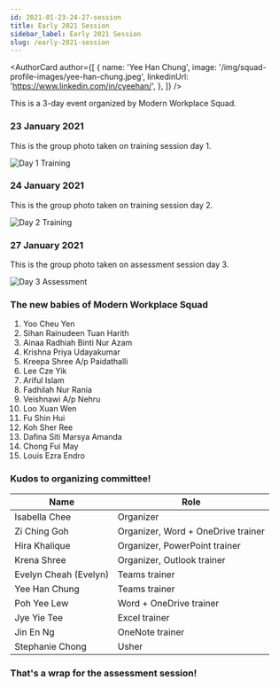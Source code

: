```yaml
---
id: 2021-01-23-24-27-session
title: Early 2021 Session
sidebar_label: Early 2021 Session
slug: /early-2021-session
---
```



<AuthorCard
  author={[
    {
      name: 'Yee Han Chung',
      image: '/img/squad-profile-images/yee-han-chung.jpeg',
      linkedinUrl: 'https://www.linkedin.com/in/cyeehan/',
    },
  ]}
/>

This is a 3-day event organized by Modern Workplace Squad.

### 23 January 2021

This is the group photo taken on training session day 1.

![Day 1 Training](../../static/assets/docs/2021-01-23-24-27-training-recruitment/day-1-training.png)

### 24 January 2021

This is the group photo taken on training session day 2.

![Day 2 Training](../../static/assets/docs/2021-01-23-24-27-training-recruitment/day-2-training.png)

### 27 January 2021

This is the group photo taken on assessment session day 3.

![Day 3 Assessment](../../static/assets/docs/2021-01-23-24-27-training-recruitment/day-3-assessment.png)

### The new babies of Modern Workplace Squad

1. Yoo Cheu Yen
2. Sihan Rainudeen Tuan Harith
3. Ainaa Radhiah Binti Nur Azam
4. Krishna Priya Udayakumar
5. Kreepa Shree A/p Paidathalli
6. Lee Cze Yik
7. Ariful Islam
8. Fadhilah Nur Rania
9. Veishnawi A/p Nehru
10. Loo Xuan Wen
11. Fu Shin Hui
12. Koh Sher Ree
13. Dafina Siti Marsya Amanda
14. Chong Fui May
15. Louis Ezra Endro

### Kudos to organizing committee!

| Name                  | Role                               |
| --------------------- | ---------------------------------- |
| Isabella Chee         | Organizer                          |
| Zi Ching Goh          | Organizer, Word + OneDrive trainer |
| Hira Khalique         | Organizer, PowerPoint trainer      |
| Krena Shree           | Organizer, Outlook trainer         |
| Evelyn Cheah (Evelyn) | Teams trainer                      |
| Yee Han Chung         | Teams trainer                      |
| Poh Yee Lew           | Word + OneDrive trainer            |
| Jye Yie Tee           | Excel trainer                      |
| Jin En Ng             | OneNote trainer                    |
| Stephanie Chong       | Usher                              |

### That's a wrap for the assessment session!
